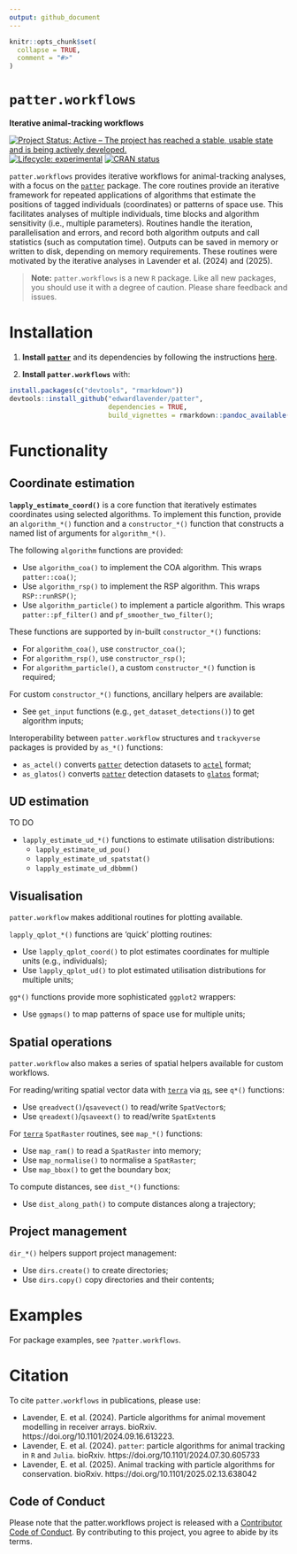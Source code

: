 ```yaml
---
output: github_document
---
```


```r
knitr::opts_chunk$set(
  collapse = TRUE,
  comment = "#>"
)
```

# `patter.workflows`
**Iterative animal-tracking workflows**

[![Project Status: Active – The project has reached a stable, usable state and is being actively developed.](https://www.repostatus.org/badges/latest/active.svg)](https://www.repostatus.org/#active)
[![Lifecycle: experimental](https://img.shields.io/badge/lifecycle-experimental-orange.svg)](https://lifecycle.r-lib.org/articles/stages.html#experimental)
[![CRAN status](https://www.r-pkg.org/badges/version/patter)](https://CRAN.R-project.org/package=patter)

`patter.workflows` provides iterative workflows for animal-tracking analyses, with a focus on the [`patter`](https://github.com/edwardlavender/patter) package. The core routines provide an iterative framework for repeated applications of algorithms that estimate the positions of tagged individuals (coordinates) or patterns of space use. This facilitates analyses of multiple individuals, time blocks and algorithm sensitivity (i.e., multiple parameters). Routines handle the iteration, parallelisation and errors, and record both algorithm outputs and call statistics (such as computation time). Outputs can be saved in memory or written to disk, depending on memory requirements. These routines were motivated by the iterative analyses in Lavender et al. (2024) and (2025). 

> **Note:**
> `patter.workflows` is a new `R` package. Like all new packages, you should use it with a degree of caution. Please share feedback and issues.

# Installation

1. **Install [`patter`](https://github.com/edwardlavender/patter)** and its dependencies by following the instructions [here](https://github.com/edwardlavender/patter).

2. **Install `patter.workflows`** with:

``` r
install.packages(c("devtools", "rmarkdown"))
devtools::install_github("edwardlavender/patter", 
                         dependencies = TRUE, 
                         build_vignettes = rmarkdown::pandoc_available())
```

# Functionality 
    
## Coordinate estimation 

**`lapply_estimate_coord()`** is a core function that iteratively estimates coordinates using selected algorithms. To implement this function, provide an `algorithm_*()` function and a `constructor_*()` function that constructs a named list of arguments for `algorithm_*()`. 

The following `algorithm` functions are provided:

  * Use `algorithm_coa()` to implement the COA algorithm. This wraps `patter::coa()`;
  * Use `algorithm_rsp()` to implement the RSP algorithm. This wraps `RSP::runRSP()`;
  * Use `algorithm_particle()` to implement a particle algorithm. This wraps `patter::pf_filter()` and `pf_smoother_two_filter()`;

These functions are supported by in-built `constructor_*()` functions:

  * For `algorithm_coa()`, use `constructor_coa()`;
  * For `algorithm_rsp()`, use `constructor_rsp()`;
  * For `algorithm_particle()`, a custom `constructor_*()` function is required;

For custom `constructor_*()` functions, ancillary helpers are available:

  * See `get_input` functions (e.g., `get_dataset_detections()`) to get algorithm inputs;

Interoperability between `patter.workflow` structures and `trackyverse` packages is provided by `as_*()` functions:

  * `as_actel()` converts [`patter`](https://github.com/edwardlavender/patter) detection datasets to [`actel`](https://github.com/hugomflavio/actel) format;
  * `as_glatos()` converts [`patter`](https://github.com/edwardlavender/patter) detection datasets to [`glatos`](https://github.com/ocean-tracking-network/glatos) format;
    
## UD estimation 
    
TO DO
    
* `lapply_estimate_ud_*()` functions to estimate utilisation distributions:
    * `lapply_estimate_ud_pou()`
    * `lapply_estimate_ud_spatstat()`
    * `lapply_estimate_ud_dbbmm()` 
    
## Visualisation 
    
`patter.workflow` makes  additional routines for plotting available.
    
`lapply_qplot_*()` functions are 'quick' plotting routines:

* Use `lapply_qplot_coord()` to plot estimates coordinates for multiple units (e.g., individuals);
* Use `lapply_qplot_ud()` to plot estimated utilisation distributions for multiple units;
    
`gg*()` functions provide more sophisticated `ggplot2` wrappers:

* Use `ggmaps()` to map patterns of space use for multiple units;
    
## Spatial operations

`patter.workflow` also makes a series of spatial helpers available for custom workflows. 

For reading/writing spatial vector data with [`terra`](https://github.com/rspatial/terra) via [`qs`](https://github.com/qsbase/qs), see `q*()` functions:

  * Use `qreadvect()`/`qsavevect()` to read/write `SpatVector`s;
  * Use `qreadext()`/`qsaveext()` to read/write `SpatExtent`s
    
For [`terra`](https://github.com/rspatial/terra) `SpatRaster` routines, see `map_*()` functions:

  * Use `map_ram()` to read a `SpatRaster` into memory;
  * Use `map_normalise()` to normalise a `SpatRaster`;
  * Use `map_bbox()` to get the boundary box;
        
To compute distances, see `dist_*()` functions:

  * Use `dist_along_path()` to compute distances along a trajectory;

## Project management 

`dir_*()` helpers support project management:

  * Use `dirs.create()` to create directories;
  * Use `dirs.copy()` copy directories and their contents;

# Examples

For package examples, see `?patter.workflows`. 

# Citation 

To cite `patter.workflows` in publications, please use:

* Lavender, E. et al. (2024). Particle algorithms for animal movement modelling in receiver arrays. bioRxiv. https://doi.org/10.1101/2024.09.16.613223. 
* Lavender, E. et al. (2024). `patter`: particle algorithms for animal tracking in `R` and `Julia`. bioRxiv. https://doi.org/10.1101/2024.07.30.605733
* Lavender, E. et al. (2025). Animal tracking with particle algorithms for conservation. bioRxiv. https://doi.org/10.1101/2025.02.13.638042

## Code of Conduct

Please note that the patter.workflows project is released with a [Contributor Code of Conduct](https://contributor-covenant.org/version/2/1/CODE_OF_CONDUCT.html). By contributing to this project, you agree to abide by its terms.
